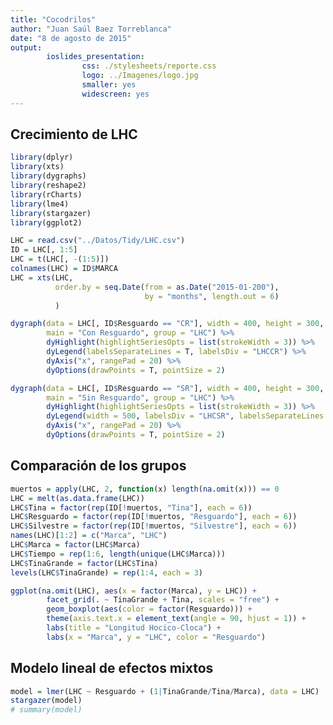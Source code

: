```yaml
---
title: "Cocodrilos"
author: "Juan Saúl Baez Torreblanca"
date: "8 de agosto de 2015"
output:
        ioslides_presentation:
                css: ./stylesheets/reporte.css
                logo: ../Imagenes/logo.jpg
                smaller: yes
                widescreen: yes
---
```


## Crecimiento de LHC

```r
library(dplyr)
library(xts)
library(dygraphs)
library(reshape2)
library(rCharts)
library(lme4)
library(stargazer)
library(ggplot2)
```

```r
LHC = read.csv("../Datos/Tidy/LHC.csv")
ID = LHC[, 1:5]
LHC = t(LHC[, -(1:5)])
colnames(LHC) = ID$MARCA
LHC = xts(LHC,
          order.by = seq.Date(from = as.Date("2015-01-200"),
                              by = "months", length.out = 6)
          )
```

<div id="graphdiv">
```r
dygraph(data = LHC[, ID$Resguardo == "CR"], width = 400, height = 300,
        main = "Con Resguardo", group = "LHC") %>%
        dyHighlight(highlightSeriesOpts = list(strokeWidth = 3)) %>% 
        dyLegend(labelsSeparateLines = T, labelsDiv = "LHCCR") %>% 
        dyAxis("x", rangePad = 20) %>%
        dyOptions(drawPoints = T, pointSize = 2)
```
</div>

<div id="LHCCR", class="legend">
</div>
        
<div id="graphdiv">
```r
dygraph(data = LHC[, ID$Resguardo == "SR"], width = 400, height = 300,
        main = "Sin Resguardo", group = "LHC") %>%
        dyHighlight(highlightSeriesOpts = list(strokeWidth = 3)) %>% 
        dyLegend(width = 500, labelsDiv = "LHCSR", labelsSeparateLines = T) %>% 
        dyAxis("x", rangePad = 20) %>%
        dyOptions(drawPoints = T, pointSize = 2)
```
</div>

<div id="LHCSR", class="legend">
</div>

## Comparación de los grupos

```r
muertos = apply(LHC, 2, function(x) length(na.omit(x))) == 0
LHC = melt(as.data.frame(LHC))
LHC$Tina = factor(rep(ID[!muertos, "Tina"], each = 6))
LHC$Resguardo = factor(rep(ID[!muertos, "Resguardo"], each = 6))
LHC$Silvestre = factor(rep(ID[!muertos, "Silvestre"], each = 6))
names(LHC)[1:2] = c("Marca", "LHC")
LHC$Marca = factor(LHC$Marca)
LHC$Tiempo = rep(1:6, length(unique(LHC$Marca)))
LHC$TinaGrande = factor(LHC$Tina)
levels(LHC$TinaGrande) = rep(1:4, each = 3)
```

```r
ggplot(na.omit(LHC), aes(x = factor(Marca), y = LHC)) +
        facet_grid(. ~ TinaGrande + Tina, scales = "free") +
        geom_boxplot(aes(color = factor(Resguardo))) +
        theme(axis.text.x = element_text(angle = 90, hjust = 1)) +
        labs(title = "Longitud Hocico-Cloca") +
        labs(x = "Marca", y = "LHC", color = "Resguardo")
```

## Modelo lineal de efectos mixtos

```r
model = lmer(LHC ~ Resguardo + (1|TinaGrande/Tina/Marca), data = LHC)
stargazer(model)
# summary(model)
```
